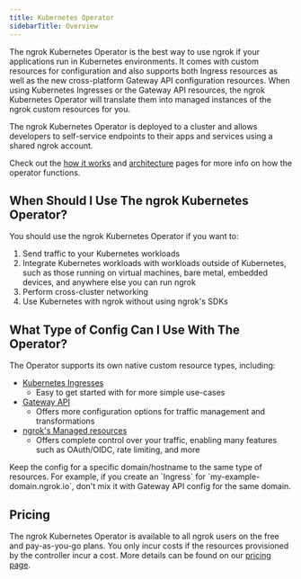 ```yaml
---
title: Kubernetes Operator
sidebarTitle: Overview
---
```


The ngrok Kubernetes Operator is the best way to use ngrok if your applications run in Kubernetes environments. It comes with custom resources for configuration and also supports both Ingress resources as well as the new cross-platform Gateway API configuration resources. When using Kubernetes Ingresses or the Gateway API resources, the ngrok Kubernetes Operator will translate them into managed instances of the ngrok custom resources for you.

The ngrok Kubernetes Operator is deployed to a cluster and allows developers to self-service endpoints to their apps and services using a shared ngrok account.

Check out the [how it works](/k8s/how-it-works) and [architecture](/k8s/installation/architecture) pages for more info on how the operator functions.

## When Should I Use The ngrok Kubernetes Operator?

You should use the ngrok Kubernetes Operator if you want to:

1. Send traffic to your Kubernetes workloads
1. Integrate Kubernetes workloads with workloads outside of Kubernetes, such as those running on virtual machines, bare metal, embedded devices, and anywhere else you can run ngrok
1. Perform cross-cluster networking
1. Use Kubernetes with ngrok without using ngrok's SDKs

## What Type of Config Can I Use With The Operator?

The Operator supports its own native custom resource types, including:

- [Kubernetes Ingresses](/getting-started/kubernetes/ingress/)
  - Easy to get started with for more simple use-cases
- [Gateway API](/getting-started/kubernetes/gateway-api/)
  - Offers more configuration options for traffic management and transformations
- [ngrok's Managed resources](/getting-started/kubernetes/crds/)
  - Offers complete control over your traffic, enabling many features such as OAuth/OIDC, rate limiting, and more

<Note>
Keep the config for a specific domain/hostname to the same type of resources. For example, if you create an `Ingress` for `my-example-domain.ngrok.io`, don't mix it with Gateway API config for the same domain.
</Note>

## Pricing

The ngrok Kubernetes Operator is available to all ngrok users on the free and pay-as-you-go plans. You only incur costs if the resources provisioned by the
controller incur a cost. More details can be found on our [pricing page](https://ngrok.com/pricing).

[Kubernetes Ingress docs]: https://kubernetes.io/docs/concepts/services-networking/ingress/
[Gateway API docs]: https://gateway-api.sigs.k8s.io/
